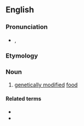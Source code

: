 ==English==

===Pronunciation===
* {{enPR|frăngk'(ə)n-fo͞od"}}, {{IPA|/ˈfɹæŋk(ə)nˌfuːd/|lang=en}}

===Etymology===
{{prefix|franken|food|lang=en}}

===Noun===
{{en-noun|-}}

# {{lb|en|colloquial|derogatory}} [[genetically modified]] [[food]]

====Related terms====
* {{l|en|Frankenstein}}
* {{l|en|frankenword}}